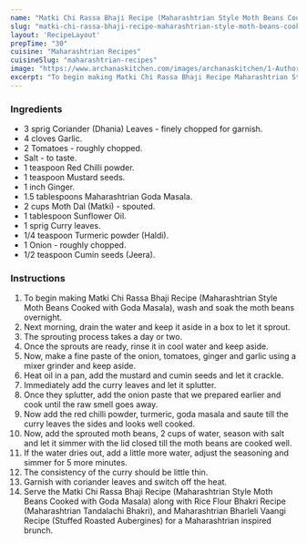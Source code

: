 ---
name: "Matki Chi Rassa Bhaji Recipe (Maharashtrian Style Moth Beans Cooked with Goda Masala)"
slug: "matki-chi-rassa-bhaji-recipe-maharashtrian-style-moth-beans-cooked-with-goda-masala"
layout: 'RecipeLayout'
prepTime: "30"
cuisine: "Maharashtrian Recipes"
cuisineSlug: "maharashtrian-recipes"
image: "https://www.archanaskitchen.com/images/archanaskitchen/1-Author/nithya.anantham/Matki_Chi_Rassa_Bhaji_Recipe_Maharashtrian_Style_Moth_Beans_Cooked_with_Goda_Masala.jpg"
excerpt: "To begin making Matki Chi Rassa Bhaji Recipe Maharashtrian Style Moth Beans Cooked with Goda Masala, wash and soak the moth beans overnight"
---

### Ingredients

- 3 sprig Coriander (Dhania) Leaves - finely chopped for garnish.
- 4 cloves Garlic.
- 2 Tomatoes - roughly chopped.
- Salt - to taste.
- 1 teaspoon Red Chilli powder.
- 1 teaspoon Mustard seeds.
- 1 inch Ginger.
- 1.5 tablespoons Maharashtrian Goda Masala.
- 2 cups Moth Dal (Matki) - spouted.
- 1 tablespoon Sunflower Oil.
- 1 sprig Curry leaves.
- 1/4 teaspoon Turmeric powder (Haldi).
- 1 Onion - roughly chopped.
- 1/2 teaspoon Cumin seeds (Jeera).

### Instructions

1. To begin making Matki Chi Rassa Bhaji Recipe (Maharashtrian Style Moth Beans Cooked with Goda Masala), wash and soak the moth beans overnight.
1. Next morning, drain the water and keep it aside in a box to let it sprout.
1. The sprouting process takes a day or two.
1. Once the sprouts are ready, rinse it in cool water and keep aside.
1. Now, make a fine paste of the onion, tomatoes, ginger and garlic using a mixer grinder and keep aside.
1. Heat oil in a pan, add the mustard and cumin seeds and let it crackle.
1. Immediately add the curry leaves and let it splutter.
1. Once they splutter, add the onion paste that we prepared earlier and cook until the raw smell goes away.
1. Now add the red chilli powder, turmeric, goda masala and saute till the curry leaves the sides and looks well cooked.
1. Now, add the sprouted moth beans, 2 cups of water, season with salt and let it simmer with the lid closed till the moth beans are cooked well.
1. If the water dries out, add a little more water, adjust the seasoning and simmer for 5 more minutes.
1. The consistency of the curry should be little thin.
1. Garnish with coriander leaves and switch off the heat.
1. Serve the Matki Chi Rassa Bhaji Recipe (Maharashtrian Style Moth Beans Cooked with Goda Masala) along with Rice Flour Bhakri Recipe (Maharashtrian Tandalachi Bhakri), and Maharashtrian Bharleli Vaangi Recipe (Stuffed Roasted Aubergines) for a Maharashtrian inspired brunch.
